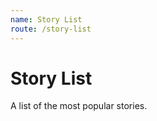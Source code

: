 ```yaml
---
name: Story List
route: /story-list
---
```



# Story List

A list of the most popular stories.

<PropsTable of={StoryList} />

<Playground>
    <StoryList
      story={[
        {
          title: "Avengers: Infinity War",
          text: "This movie was bonker but #nospoilers because of character limit alright pals",
          link: "https://www.youtube.com/watch?v=bleoywz0oeg"
        },
        {
          title: "Bruins in the Draft",
          text: "This movie was bonker but #nospoilers because of character limit alright pals",
          link: "#"
        },
        {
          title: "#USACVote18Elections",
          text: "This movie was bonker but #nospoilers because of character limit alright pals",
          link: "https://usac.ucla.edu/"
        }
      ]}
      image={
        {
          src: "https://i.imgur.com/OgQtllf.jpg",
          alt: "N/A"
        }
      }
    />
    <StoryList
      story={[
        {
          title: "Most popular story",
          text: "This movie was bonker but #nospoilers because of character limit alright pals",
          link: "#"
        },
        {
          title: "Second Most Popular",
          text: "This movie was bonker but #nospoilers because of character limit alright pals",
          link: "#"
        },
        {
          title: "Third Most Popular",
          text: "This movie was bonker but #nospoilers because of character limit alright pals",
          link: "#"
        }
      ]}
      type="popular"
    />
</Playground>
